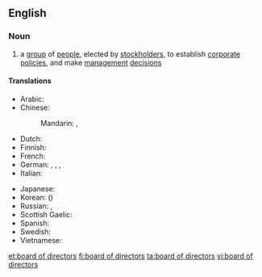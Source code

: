 ==English==
{{wikipedia}}

===Noun===
{{en-noun|sg=[[board]] of [[director]]s|boards of directors}}

# a [[group]] of [[people]], elected by [[stockholder]]s, to establish [[corporate]] [[policies]], and make [[management]] [[decision]]s

====Translations====
{{trans-top|group of people elected by stockholders}}
* Arabic: {{t-|ar|مجلس إدارة|m|tr=májlis 'idaara}}
* Chinese:
*: Mandarin: {{t|cmn|董事會|sc=Hani}}, {{t|cmn|董事会|tr=dǒngshìhuì|sc=Hani}}
* Dutch: {{t-|nl|raad van bestuur}}
* Finnish: {{t+|fi|hallitus}}
* French: {{t+|fr|conseil d'administration|m}}
* German: {{t+|de|Vorstand|m}}, {{t-|de|Direktorium|n}}, {{t-|de|Verwaltungsrat|n}}, {{t-|de|Board of Directors|n}}
* Italian: {{t-|it|consiglio d'amministrazione|m}}
{{trans-mid}}
* Japanese: {{t-|ja|取締役会|tr=とりしまりやくかい, torishimariyaku-kai}}
* Korean: {{t-|ko|이사회|tr=isahoe|sc=Hang}} ({{t+|ko|理事會|sc=Hani}})
* Russian: {{t-|ru|совет директоров|m|tr=sovét direktoróv}}, {{t+|ru|правление|n|tr=pravlénije}}
* Scottish Gaelic: {{t-|gd|bòrd-stiùiridh|m}}
* Spanish: {{t-|es|consejo de administración|m}}
* Swedish: {{t+|sv|styrelse|c}}
* Vietnamese: {{t-|vi|hội đồng quản trị}}
{{trans-bottom}}

[[et:board of directors]]
[[fi:board of directors]]
[[ta:board of directors]]
[[vi:board of directors]]